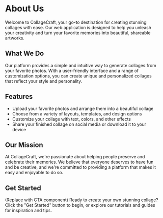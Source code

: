 # About Us

Welcome to CollageCraft, your go-to destination for creating stunning collages with ease. Our web application is designed to help you unleash your creativity and turn your favorite memories into beautiful, shareable artworks.

## What We Do

Our platform provides a simple and intuitive way to generate collages from your favorite photos. With a user-friendly interface and a range of customization options, you can create unique and personalized collages that reflect your style and personality.

## Features

* Upload your favorite photos and arrange them into a beautiful collage
* Choose from a variety of layouts, templates, and design options
* Customize your collage with text, colors, and other effects
* Share your finished collage on social media or download it to your device

## Our Mission

At CollageCraft, we're passionate about helping people preserve and celebrate their memories. We believe that everyone deserves to have fun and be creative, and we're committed to providing a platform that makes it easy and enjoyable to do so.

## Get Started

(Replace with CTA component)
Ready to create your own stunning collage? Click the "Get Started" button to begin, or explore our tutorials and guides for inspiration and tips.
